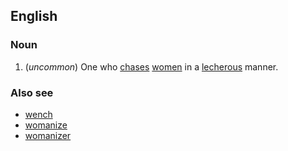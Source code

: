==English==
===Noun===
{{en-noun}}
#(''uncommon'') One who [[chase]]s [[women]] in a [[lecherous]] manner.

===Also see===
* [[wench]]
* [[womanize]]
* [[womanizer]]